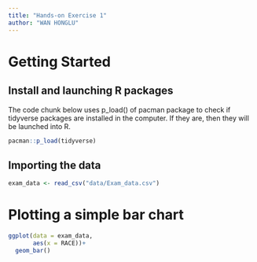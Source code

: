 ```yaml
---
title: "Hands-on Exercise 1"
author: "WAN HONGLU"
---
```


# Getting Started

## Install and launching R packages

The code chunk below uses p_load() of pacman package to check if tidyverse packages are installed in the computer. If they are, then they will be launched into R.

```r
pacman::p_load(tidyverse)
```

## Importing the data

```r
exam_data <- read_csv("data/Exam_data.csv")

```

# Plotting a simple bar chart

```r

ggplot(data = exam_data,
       aes(x = RACE))+
  geom_bar()
```
